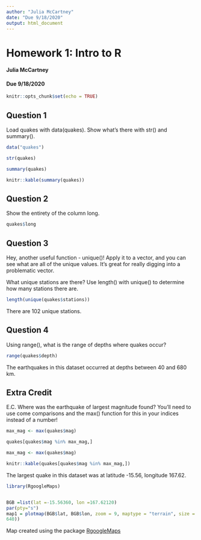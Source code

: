 ```yaml
---
author: "Julia McCartney"
date: "Due 9/18/2020"
output: html_document
---
```

# Homework 1: Intro to R {.tabset}

#### Julia McCartney  
#### Due 9/18/2020


```r
knitr::opts_chunk$set(echo = TRUE)
```

## Question 1

Load quakes with data(quakes). Show what’s there with str() and summary().


```r
data("quakes")

str(quakes)
```

```r
summary(quakes)
```


```r

knitr::kable(summary(quakes))
```


## Question 2

Show the entirety of the column long.

```r
quakes$long
```


## Question 3

Hey, another useful function - unique()! Apply it to a vector, and you can see what are all of the unique values. It’s great for really digging into a problematic vector.

What unique stations are there? Use length() with unique() to determine how many stations there are.

```r
length(unique(quakes$stations))
```

There are 102 unique stations.

## Question 4

Using range(), what is the range of depths where quakes occur?

```r
range(quakes$depth)
```

The earthquakes in this dataset occurred at depths between 40 and 680 km.

## Extra Credit

E.C. Where was the earthquake of largest magnitude found? You’ll need to use come comparisons and the max() function for this in your indices instead of a number!

```r
max_mag <- max(quakes$mag)

quakes[quakes$mag %in% max_mag,]
```


```r
max_mag <- max(quakes$mag)

knitr::kable(quakes[quakes$mag %in% max_mag,])

```


The largest quake in this dataset was at latitude -15.56, longitude 167.62.   
  


```r
library(RgoogleMaps)


BGB =list(lat =-15.56360, lon =167.62120)
par(pty="s")
map1 = plotmap(BGB$lat, BGB$lon, zoom = 9, maptype = "terrain", size = c(640,
640))

```

  
Map created using the package [RgoogleMaps](https://cran.r-project.org/web/packages/RgoogleMaps/RgoogleMaps.pdf)



